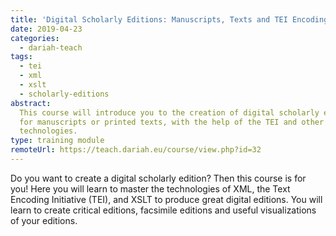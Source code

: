 ```yaml
---
title: 'Digital Scholarly Editions: Manuscripts, Texts and TEI Encoding'
date: 2019-04-23
categories:
  - dariah-teach
tags:
  - tei
  - xml
  - xslt
  - scholarly-editions
abstract:
  This course will introduce you to the creation of digital scholarly editions,
  for manuscripts or printed texts, with the help of the TEI and other related
  technologies.
type: training module
remoteUrl: https://teach.dariah.eu/course/view.php?id=32
---
```


Do you want to create a digital scholarly edition? Then this course is for you!
Here you will learn to master the technologies of XML, the Text Encoding
Initiative (TEI), and XSLT to produce great digital editions. You will learn to
create critical editions, facsimile editions and useful visualizations of your
editions.

<CTA
  title="Interested in learning more?"
  subtitle="Check out Digital Scholarly Editions: Manuscripts, Texts and TEI Encoding on #dariahTeach"
  url="https://teach.dariah.eu/course/view.php?id=32"
/>
